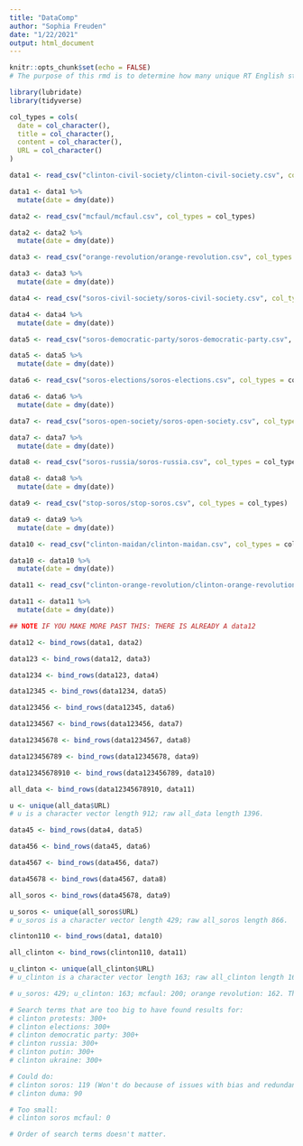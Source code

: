 ```yaml
---
title: "DataComp"
author: "Sophia Freuden"
date: "1/22/2021"
output: html_document
---
```


```r
knitr::opts_chunk$set(echo = FALSE)
# The purpose of this rmd is to determine how many unique RT English stories I scraped.
```

```r
library(lubridate)
library(tidyverse)
```

```r
col_types = cols(
  date = col_character(),
  title = col_character(),
  content = col_character(),
  URL = col_character()
)
```

```r
data1 <- read_csv("clinton-civil-society/clinton-civil-society.csv", col_types = col_types)

data1 <- data1 %>%
  mutate(date = dmy(date))
```

```r
data2 <- read_csv("mcfaul/mcfaul.csv", col_types = col_types)

data2 <- data2 %>%
  mutate(date = dmy(date))
```

```r
data3 <- read_csv("orange-revolution/orange-revolution.csv", col_types = col_types)

data3 <- data3 %>%
  mutate(date = dmy(date))
```

```r
data4 <- read_csv("soros-civil-society/soros-civil-society.csv", col_types = col_types)

data4 <- data4 %>%
  mutate(date = dmy(date))
```

```r
data5 <- read_csv("soros-democratic-party/soros-democratic-party.csv", col_types = col_types)

data5 <- data5 %>%
  mutate(date = dmy(date))
```

```r
data6 <- read_csv("soros-elections/soros-elections.csv", col_types = col_types)

data6 <- data6 %>%
  mutate(date = dmy(date))
```

```r
data7 <- read_csv("soros-open-society/soros-open-society.csv", col_types = col_types)

data7 <- data7 %>%
  mutate(date = dmy(date))
```

```r
data8 <- read_csv("soros-russia/soros-russia.csv", col_types = col_types)

data8 <- data8 %>%
  mutate(date = dmy(date))
```

```r
data9 <- read_csv("stop-soros/stop-soros.csv", col_types = col_types)

data9 <- data9 %>%
  mutate(date = dmy(date))
```

```r
data10 <- read_csv("clinton-maidan/clinton-maidan.csv", col_types = col_types)

data10 <- data10 %>%
  mutate(date = dmy(date))
```
 
```r
data11 <- read_csv("clinton-orange-revolution/clinton-orange-revolution.csv", col_types = col_types)

data11 <- data11 %>%
  mutate(date = dmy(date))

## NOTE IF YOU MAKE MORE PAST THIS: THERE IS ALREADY A data12
```

```r
data12 <- bind_rows(data1, data2)
```

```r
data123 <- bind_rows(data12, data3)
```

```r
data1234 <- bind_rows(data123, data4)
```

```r
data12345 <- bind_rows(data1234, data5)
```

```r
data123456 <- bind_rows(data12345, data6)
```

```r
data1234567 <- bind_rows(data123456, data7)
```

```r
data12345678 <- bind_rows(data1234567, data8)
```

```r
data123456789 <- bind_rows(data12345678, data9)
```

```r
data12345678910 <- bind_rows(data123456789, data10)
```

```r
all_data <- bind_rows(data12345678910, data11)
```

```r
u <- unique(all_data$URL)
# u is a character vector length 912; raw all_data length 1396.
```

```r
data45 <- bind_rows(data4, data5)
```

```r
data456 <- bind_rows(data45, data6)
```

```r
data4567 <- bind_rows(data456, data7)
```

```r
data45678 <- bind_rows(data4567, data8)
```

```r
all_soros <- bind_rows(data45678, data9)
```

```r
u_soros <- unique(all_soros$URL)
# u_soros is a character vector length 429; raw all_soros length 866.
```

```r
clinton110 <- bind_rows(data1, data10)
```

```r
all_clinton <- bind_rows(clinton110, data11)
```

```r
u_clinton <- unique(all_clinton$URL)
# u_clinton is a character vector length 163; raw all_clinton length 168.
```

```r
# u_soros: 429; u_clinton: 163; mcfaul: 200; orange revolution: 162. The sums of these != u as there is some overlap between them (but not within them).
```

```r
# Search terms that are too big to have found results for:
# clinton protests: 300+
# clinton elections: 300+
# clinton democratic party: 300+
# clinton russia: 300+
# clinton putin: 300+
# clinton ukraine: 300+

# Could do:
# clinton soros: 119 (Won't do because of issues with bias and redundancy.)
# clinton duma: 90

# Too small:
# clinton soros mcfaul: 0

# Order of search terms doesn't matter.
```









